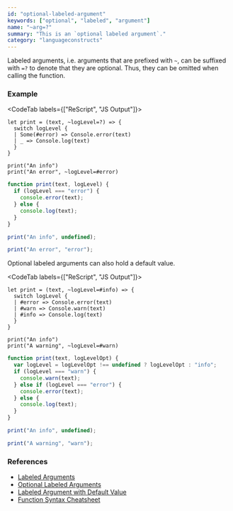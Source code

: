 ```yaml
---
id: "optional-labeled-argument"
keywords: ["optional", "labeled", "argument"]
name: "~arg=?"
summary: "This is an `optional labeled argument`."
category: "languageconstructs"
---
```


Labeled arguments, i.e. arguments that are prefixed with `~`, can be suffixed with `=?` to denote that they are optional. Thus, they can be
omitted when calling the function.

### Example

<CodeTab labels={["ReScript", "JS Output"]}>

```res example
let print = (text, ~logLevel=?) => {
  switch logLevel {
  | Some(#error) => Console.error(text)
  | _ => Console.log(text)
  }
}

print("An info")
print("An error", ~logLevel=#error)
```

```js
function print(text, logLevel) {
  if (logLevel === "error") {
    console.error(text);
  } else {
    console.log(text);
  }
}

print("An info", undefined);

print("An error", "error");
```

</CodeTab>

Optional labeled arguments can also hold a default value.

<CodeTab labels={["ReScript", "JS Output"]}>

```res example
let print = (text, ~logLevel=#info) => {
  switch logLevel {
  | #error => Console.error(text)
  | #warn => Console.warn(text)
  | #info => Console.log(text)
  }
}

print("An info")
print("A warning", ~logLevel=#warn)
```

```js
function print(text, logLevelOpt) {
  var logLevel = logLevelOpt !== undefined ? logLevelOpt : "info";
  if (logLevel === "warn") {
    console.warn(text);
  } else if (logLevel === "error") {
    console.error(text);
  } else {
    console.log(text);
  }
}

print("An info", undefined);

print("A warning", "warn");
```

</CodeTab>

### References

- [Labeled Arguments](/docs/manual/latest/function#labeled-arguments)
- [Optional Labeled Arguments](/docs/manual/latest/function#optional-labeled-arguments)
- [Labeled Argument with Default Value](/docs/manual/latest/function#optional-with-default-value)
- [Function Syntax Cheatsheet](/docs/manual/latest/function#tips--tricks)
